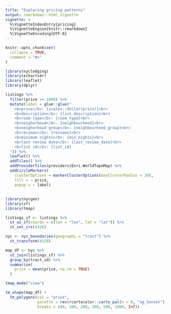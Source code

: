 ```yaml
---
title: "Exploring pricing patterns"
output: rmarkdown::html_vignette
vignette: >
  %\VignetteIndexEntry{pricing}
  %\VignetteEngine{knitr::rmarkdown}
  %\VignetteEncoding{UTF-8}
---
```


```r
knitr::opts_chunk$set(
  collapse = TRUE,
  comment = "#>"
)
```

```r
library(nyclodging)
library(echarts4r)
library(leaflet)
library(dplyr)
```

```r
listings %>%
  filter(price >= 1000) %>% 
  mutate(label = glue::glue("
    <b>price</b>: {scales::dollar(price)}<br>
    <b>description</b>: {list_description}<br>
    <b>room type</b>: {room_type}<br>
    <b>neighorboud</b>: {neighbourhood}<br>
    <b>neighorboud group</b>: {neighbourhood_group}<br>
    <b>reviews</b>: {reviews}<br>
    <b>minimum nights</b>: {min_nights}<br>
    <b>last review date</b>: {last_review_date}<br>
    <b>list id</b>: {list_id}
  ")) %>% 
  leaflet() %>% 
  addTiles() %>% 
  addProviderTiles(providers$Esri.WorldTopoMap) %>% 
  addCircleMarkers(
    clusterOptions = markerClusterOptions(maxClusterRadius = 30),
    fill = ~ price, 
    popup = ~ label)
```

## 

```r
library(nycgeo)
library(sf)
library(tmap)

listings_sf <- listings %>% 
  st_as_sf(coords = c(lon = "lon", lat = "lat")) %>% 
  st_set_crs(4326)

nyc <- nyc_boundaries(geography = "tract") %>% 
  st_transform(4326)
```

```r
map_df <- nyc %>% 
  st_join(listings_sf) %>% 
  group_by(tract_id) %>% 
  summarise(
    price = mean(price, na.rm = TRUE)
  ) 
```


```r
tmap_mode("view")

tm_shape(map_df) + 
  tm_polygons(col = "price", 
              palette = rev(rcartocolor::carto_pal(n = 8, "ag_Sunset")),
              breaks = c(0, 100, 200, 300, 500, 1000, Inf))
```




